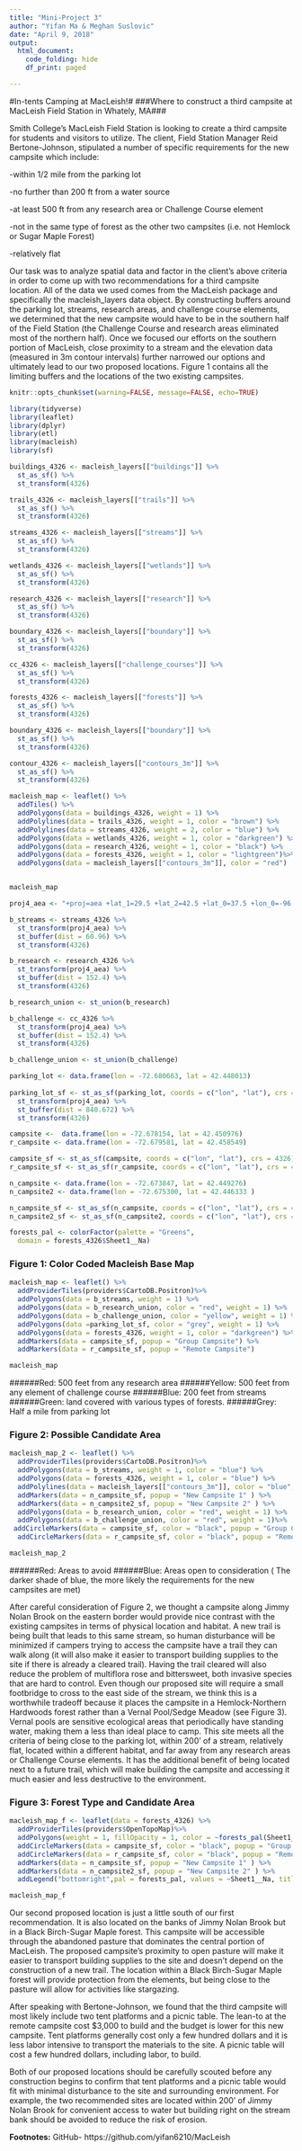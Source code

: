 ```yaml
---
title: "Mini-Project 3"
author: "Yifan Ma & Meghan Suslovic"
date: "April 9, 2018"
output: 
  html_document:
    code_folding: hide
    df_print: paged 

---
```


#In-tents Camping at MacLeish!#
###Where to construct a third campsite at MacLeish Field Station in Whately, MA###


Smith College's MacLeish Field Station is looking to create a third campsite for students and visitors to utilize. The client, Field Station Manager Reid Bertone-Johnson, stipulated a number of specific requirements for the new campsite which include:

-within 1/2 mile from the parking lot

-no further than 200 ft from a water source

-at least 500 ft from any research area or Challenge Course element

-not in the same type of forest as the other two campsites (i.e. not Hemlock or Sugar Maple Forest)

-relatively flat

Our task was to analyze spatial data and factor in the client's above criteria in order to come up with two recommendations for a third campsite location. All of the data we used comes from the MacLeish package and specifically the macleish_layers data object. By constructing buffers around the parking lot, streams, research areas, and challenge course elements, we determined that the new campsite would have to be in the southern half of the Field Station (the Challenge Course and research areas eliminated most of the northern half). Once we focused our efforts on the southern portion of MacLeish, close proximity to a stream and the elevation data (measured in 3m contour intervals) further narrowed our options and ultimately lead to our two proposed locations. Figure 1 contains all the limiting buffers and the locations of the two existing campsites.  


```r
knitr::opts_chunk$set(warning=FALSE, message=FALSE, echo=TRUE)
```

```r
library(tidyverse)
library(leaflet)
library(dplyr)
library(etl)
library(macleish)
library(sf)
```

```r
buildings_4326 <- macleish_layers[["buildings"]] %>%
  st_as_sf() %>%
  st_transform(4326)

trails_4326 <- macleish_layers[["trails"]] %>%
  st_as_sf() %>%
  st_transform(4326)

streams_4326 <- macleish_layers[["streams"]] %>%
  st_as_sf() %>%
  st_transform(4326)

wetlands_4326 <- macleish_layers[["wetlands"]] %>%
  st_as_sf() %>%
  st_transform(4326)

research_4326 <- macleish_layers[["research"]] %>%
  st_as_sf() %>%
  st_transform(4326)

boundary_4326 <- macleish_layers[["boundary"]] %>%
  st_as_sf() %>%
  st_transform(4326)

cc_4326 <- macleish_layers[["challenge_courses"]] %>%
  st_as_sf() %>%
  st_transform(4326)

forests_4326 <- macleish_layers[["forests"]] %>%
  st_as_sf() %>%
  st_transform(4326)

boundary_4326 <- macleish_layers[["boundary"]] %>%
  st_as_sf() %>%
  st_transform(4326)

contour_4326 <- macleish_layers[["contours_3m"]] %>%
  st_as_sf() %>%
  st_transform(4326)


```



```r
macleish_map <- leaflet() %>%
  addTiles() %>%
  addPolygons(data = buildings_4326, weight = 1) %>%
  addPolylines(data = trails_4326, weight = 1, color = "brown") %>%
  addPolylines(data = streams_4326, weight = 2, color = "blue") %>%
  addPolygons(data = wetlands_4326, weight = 1, color = "darkgreen") %>%
  addPolygons(data = research_4326, weight = 1, color = "black") %>%
  addPolygons(data = forests_4326, weight = 1, color = "lightgreen")%>%
  addPolygons(data = macleish_layers[["contours_3m"]], color = "red") 


macleish_map  

```

```r
proj4_aea <- "+proj=aea +lat_1=29.5 +lat_2=42.5 +lat_0=37.5 +lon_0=-96 +x_0=0 +y_0=0 +ellps=GRS80 +datum=NAD83 +units=m +no_defs"

b_streams <- streams_4326 %>%
  st_transform(proj4_aea) %>%
  st_buffer(dist = 60.96) %>%
  st_transform(4326) 
```

```r
b_research <- research_4326 %>%
  st_transform(proj4_aea) %>%
  st_buffer(dist = 152.4) %>%
  st_transform(4326)

b_research_union <- st_union(b_research)
```

```r
b_challenge <- cc_4326 %>%
  st_transform(proj4_aea) %>%
  st_buffer(dist = 152.4) %>%
  st_transform(4326)

b_challenge_union <- st_union(b_challenge)
```

```r
parking_lot <- data.frame(lon = -72.680663, lat = 42.448013) 
  
parking_lot_sf <- st_as_sf(parking_lot, coords = c("lon", "lat"), crs = 4326) %>%
  st_transform(proj4_aea) %>%
  st_buffer(dist = 840.672) %>%
  st_transform(4326)

campsite <-  data.frame(lon = -72.678154, lat = 42.450976)
r_campsite <- data.frame(lon = -72.679581, lat = 42.458549)

campsite_sf <- st_as_sf(campsite, coords = c("lon", "lat"), crs = 4326)
r_campsite_sf <- st_as_sf(r_campsite, coords = c("lon", "lat"), crs = 4326)

n_campsite <- data.frame(lon = -72.673847, lat = 42.449276)
n_campsite2 <- data.frame(lon = -72.675300, lat = 42.446333 )

n_campsite_sf <- st_as_sf(n_campsite, coords = c("lon", "lat"), crs = 4326)
n_campsite2_sf <- st_as_sf(n_campsite2, coords = c("lon", "lat"), crs = 4326)

```

```r
forests_pal <- colorFactor(palette = "Greens",
  domain = forests_4326$Sheet1__Na)
```

### Figure 1: Color Coded Macleish Base Map
```r
macleish_map <- leaflet() %>%
  addProviderTiles(providers$CartoDB.Positron)%>%
  addPolygons(data = b_streams, weight = 1) %>%
  addPolygons(data = b_research_union, color = "red", weight = 1) %>%
  addPolygons(data = b_challenge_union, color = "yellow", weight = 1) %>%
  addPolygons(data =parking_lot_sf, color = "grey", weight = 1) %>%
  addPolygons(data = forests_4326, weight = 1, color = "darkgreen") %>%
  addMarkers(data = campsite_sf, popup = "Group Campsite") %>%
  addMarkers(data = r_campsite_sf, popup = "Remote Campsite")

macleish_map
```

######Red: 500 feet from any research area
######Yellow: 500 feet from any element of challenge course 
######Blue: 200 feet from streams 
######Green: land covered with various types of forests.
######Grey: Half a mile from parking lot




### Figure 2: Possible Candidate Area
```r
macleish_map_2 <- leaflet() %>%
  addProviderTiles(providers$CartoDB.Positron)%>%
  addPolygons(data = b_streams, weight = 1, color = "blue") %>%
  addPolygons(data = forests_4326, weight = 1, color = "blue") %>%
  addPolylines(data = macleish_layers[["contours_3m"]], color = "blue", weight = 0.5) %>%
  addMarkers(data = n_campsite_sf, popup = "New Campsite 1" ) %>%
  addMarkers(data = n_campsite2_sf, popup = "New Campsite 2" ) %>%
  addPolygons(data = b_research_union, color = "red", weight = 1) %>%
  addPolygons(data = b_challenge_union, color = "red", weight = 1)%>%
 addCircleMarkers(data = campsite_sf, color = "black", popup = "Group Campsite") %>%
  addCircleMarkers(data = r_campsite_sf, color = "black", popup = "Remote Campsite") 

macleish_map_2
```

######Red: Areas to avoid
######Blue: Areas open to consideration ( The darker shade of blue, the more likely the requirements for the new campsites are met)

After careful consideration of Figure 2, we thought a campsite along Jimmy Nolan Brook on the eastern border would provide nice contrast with the existing campsites in terms of physical location and habitat. A new trail is being built that leads to this same stream, so human disturbance will be minimized if campers trying to access the campsite have a trail they can walk along (it will also make it easier to transport building supplies to the site if there is already a cleared trail). Having the trail cleared will also reduce the problem of multiflora rose and bittersweet, both invasive species that are hard to control. Even though our proposed site will require a small footbridge to cross to the east side of the stream, we think this is a worthwhile tradeoff because it places the campsite in a Hemlock-Northern Hardwoods forest rather than a Vernal Pool/Sedge Meadow (see Figure 3). Vernal pools are sensitive ecological areas that periodically have standing water, making them a less than ideal place to camp. This site meets all the criteria of being close to the parking lot, within 200’ of a stream, relatively flat, located within a different habitat, and far away from any research areas or Challenge Course elements. It has the additional benefit of being located next to a future trail, which will make building the campsite and accessing it much easier and less destructive to the environment.


### Figure 3: Forest Type and Candidate Area
```r
macleish_map_f <- leaflet(data = forests_4326) %>%
  addProviderTiles(providers$OpenTopoMap)%>%
  addPolygons(weight = 1, fillOpacity = 1, color = ~forests_pal(Sheet1__Na)) %>%
  addCircleMarkers(data = campsite_sf, color = "black", popup = "Group Campsite") %>%
  addCircleMarkers(data = r_campsite_sf, color = "black", popup = "Remote Campsite" ) %>%
  addMarkers(data = n_campsite_sf, popup = "New Campsite 1" ) %>%
  addMarkers(data = n_campsite2_sf, popup = "New Campsite 2" ) %>%
  addLegend("bottomright",pal = forests_pal, values = ~Sheet1__Na, title = "Forest Type", opacity = 1  )

macleish_map_f
```


Our second proposed location is just a little south of our first recommendation. It is also located on the banks of Jimmy Nolan Brook but in a Black Birch-Sugar Maple forest. This campsite will be accessible through the abandoned pasture that dominates the central portion of MacLeish. The proposed campsite’s proximity to open pasture will make it easier to transport building supplies to the site and doesn’t depend on the construction of a new trail. The location within a Black Birch-Sugar Maple forest will provide protection from the elements, but being close to the pasture will allow for activities like stargazing.

After speaking with Bertone-Johnson, we found that the third campsite will most likely include two tent platforms and a picnic table. The lean-to at the remote campsite cost $3,000 to build and the budget is lower for this new campsite. Tent platforms generally cost only a few hundred dollars and it is less labor intensive to transport the materials to the site. A picnic table will cost a few hundred dollars, including labor, to build. 

Both of our proposed locations should be carefully scouted before any construction begins to confirm that tent platforms and a picnic table would fit with minimal disturbance to the site and surrounding environment. For example, the two recommended sites are located within 200’ of Jimmy Nolan Brook for convenient access to water but building right on the stream bank should be avoided to reduce the risk of erosion. 

**Footnotes:**
GitHub- https://github.com/yifan6210/MacLeish
